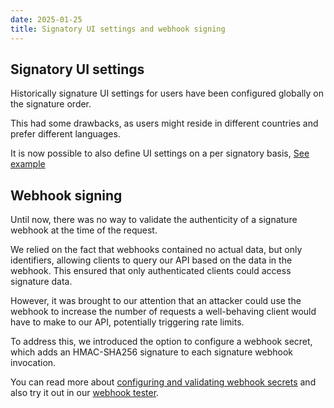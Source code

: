 ```yaml
---
date: 2025-01-25
title: Signatory UI settings and webhook signing
---
```



## Signatory UI settings

Historically signature UI settings for users have been configured globally on the signature order.

This had some drawbacks, as users might reside in different countries and prefer different languages.

It is now possible to also define UI settings on a per signatory basis, [See example](/signatures/graphql/examples/#signatory-ui-settings)

## Webhook signing

Until now, there was no way to validate the authenticity of a signature webhook at the time of the request.

We relied on the fact that webhooks contained no actual data, but only identifiers, allowing clients to query our API based on the data in the webhook.
This ensured that only authenticated clients could access signature data.

However, it was brought to our attention that an attacker could use the webhook to increase the number of requests a well-behaving client would have to make to our API,
potentially triggering rate limits.

To address this, we introduced the option to configure a webhook secret, which adds an HMAC-SHA256 signature to each signature webhook invocation.

You can read more about [configuring and validating webhook secrets](/signatures/webhooks/configuration/)
and also try it out in our [webhook tester](/signatures/webhooks/tester/).
